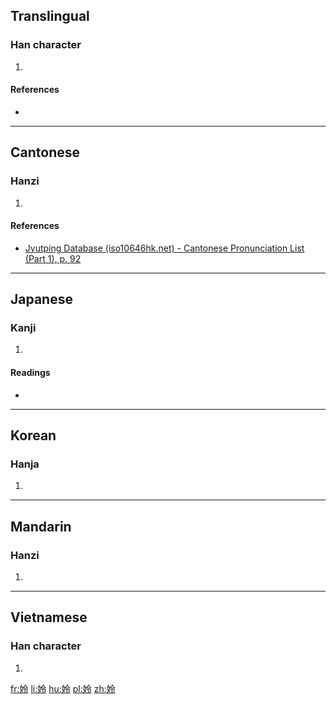 ==Translingual==

===Han character===
{{Han char|rn=38|rad=女|as=05|sn=8|four=4842<sub>7</sub>|canj=女人戈戈 (VOII)|ids=⿰[[女]][[令]]}}

# {{defn|Han|sort=女05}}

====References====
* {{Han ref|kx=0258.130|dkj=06163|dj=0523.190|hdz=21039.060|uh=59C8|ud=22984|bh=CC52|bd=52306}}

----

==Cantonese==

===Hanzi===
{{yue-hanzi|jyut=[[ling4]]|y=ling4}}

# {{defn|lang=yue|sort=女05}}

====References====
* [http://www.iso10646hk.net/jp/document/download.jsp Jyutping Database (iso10646hk.net) - Cantonese Pronunciation List (Part 1), p. 92]

----

==Japanese==

===Kanji===
{{ja-kanji|grade=|rs=女05}}

# {{defn|lang=ja|sort=女05}}

====Readings====
* {{ja-readings|on=[[れい]] (rei), [[りょう]] (ryō)|kun=[[あざな]] (azana)}}

----

==Korean==

===Hanja===
{{ko-hanja|hangeul=령|rv=ryeong|mr=ryŏng}}

# {{defn|lang=ko|sort=女05}}

----

==Mandarin==

===Hanzi===
{{cmn-hanzi|pin=[[líng]] ([[ling2]])|wg=ling<sup>2</sup>}}

# {{defn|lang=cmn|sort=女05}}

----

==Vietnamese==

===Han character===
{{vi-hantu|[[lanh]]|rs=女05}}

# {{defn|lang=vi|sort=女05}}

[[fr:姈]]
[[li:姈]]
[[hu:姈]]
[[pl:姈]]
[[zh:姈]]